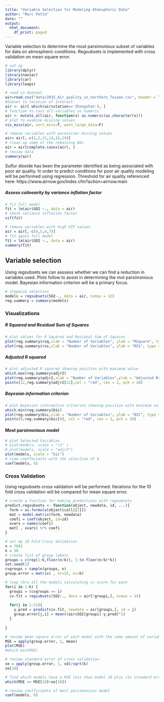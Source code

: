 ```yaml
---
title: "Variable Selection for Modeling Atmospheric Data"
author: "Marc Petta"
date: ""
output:
  html_document:
    df_print: paged
---
```

Variable selection to determine the most parsimonious subset of variables for data on atmospheric conditions. Regsubsets is implemented with cross validation on mean square error.

```r
# set up
library(dplyr)
library(naniar)
library(car)
library(leaps)

# read in dataset
air=read.csv("data/2015_Air_quality_in_northern_Taiwan.csv", header = T, sep = ",")
#Subset to location of interest
air <- air[ which(air$station=='Zhongshan'), ]
# function to cast all variables as numeric
air <- mutate_all(air, function(x) as.numeric(as.character(x)))
# plot to examine missing values
vis_miss(air, sort_miss=T, warn_large_data=F)

```

```r
# remove variables with excessivec missing values
air= air[,-c(1,2,11,14,15,19)]
# clean up some of the remaining NAs
air = air[complete.cases(air), ]
# review data
summary(air)

```

Sulfur dioxide has been the parameter identified as being associated with poor air quality. In order to predict conditions for poor air quality modeling will be performed using regression. Threshold for air quality referenced here: https://www.airnow.gov/index.cfm?action=airnow.main 

##### Assess colinearity by variance inflation factor
```r
# fit full model
fit = lm(air$SO2 ~., data = air)
# check variance inflation factor
vif(fit)

```


```r
# remove variables with high VIF values
air = air[,-c(4,5,6,7)]
# fit again full model
fit = lm(air$SO2 ~., data = air)
summary(fit)

```

## Variable selection
Using regsubsets we can asssess whether we can find a reduction in variables used. Plots follow to assist in determining the mot parsimonious model. Bayesian information criterion will be a primary focus.
```r
# stepwise selection
models = regsubsets(SO2~., data = air, nvmax = 12)
reg.summary = summary(models)

```


### Visualizations
##### R Squared and Residual Sum of Squares
```r
# plot values for R Squared and Residual Sum of Squares
plot(reg.summary$rsq,xlab = "Number of Variables", ylab = "RSquare", type = "l")
plot(reg.summary$rss,xlab = "Number of Variables", ylab = "RSS", type = "l")

```

##### Adjusted R squared 
```r
# plot adjusted R squared showing position with maximum value
which.max(reg.summary$adjr2)
plot(reg.summary$adjr2,xlab = "Number of Variables",ylab = "Adjusted Rsqrd", type = "l")
points(12,reg.summary$adjr2[12],col = "red", cex = 2, pch = 20)

```

##### Bayesian information criterion
```r
# plot Bayesian information criterion showing position with minimum value
which.min(reg.summary$bic)
plot(reg.summary$bic,xlab = "Number of Variables", ylab = "BIC", type = "l")
points(9,reg.summary$bic[9], col = "red", cex = 2, pch = 20)

```


#### Most parsimonious model
```r
# plot Selected Variables 
# plot(models, scale = "r2" )
# plot(models, scale = "adjr2")
plot(models, scale = "bic")
# view coeffecients with the selection of 6
coef(models, 6)

```

### Cross Validation
Using regsubsets cross validation will be performed. Iterations for the 10 fold cross validation will be compared for mean square error.
```r
# create a function for making predictions with regsubsets 
predict.regsubsets <- function(object, newdata, id, ...){ 
  form = as.formula(object$call[[2]])
  mat = model.matrix(form, newdata)
  coefi = coef(object, id=id)
  xvars = names(coefi)
  mat[ , xvars] %*% coefi
} 

# set Up 10 Fold Cross Validation
n = 7691
k = 10 
# create list of group labels
groups = c(rep(1:k,floor(n/k)), 1:(n-floor(n/k)*k)) 
set.seed(1)
cvgroups = sample(groups, n)
group.error = matrix( , nr=15, nc=k)

# loop thru all the models calculating cv score for each
for(i in 1:k) {
  groupi = (cvgroups == i)
  cv.fit = regsubsets(SO2~., data = air[!groupi,], nvmax = 15)
  
  for(j in 1:12){
    y.pred = predict(cv.fit, newdata = air[groupi,], id = j)
    group.error[j,i] = mean((air$SO2[groupi]-y.pred)^2)
  } 
  
} 


```


```r
# review mean square error of each model with the same amount of variables 
MSE = apply(group.error, 1, mean)
plot(MSE)
#which.min(MSE)

```

```r
# review standard error of cross validation
se = apply(group.error, 1, sd)/sqrt(k)
se[10]

# find which models have a MSE less than model 10 plus its standard error
which(MSE <= MSE[10]+se[10])

```

```r
# review coefficients of most parsimonious model 
coef(models, 6)

```

